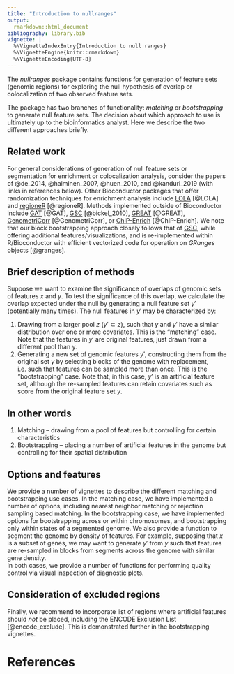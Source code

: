 ```yaml
---
title: "Introduction to nullranges"
output:
  rmarkdown::html_document
bibliography: library.bib
vignette: |
  %\VignetteIndexEntry{Introduction to null ranges}
  %\VignetteEngine{knitr::rmarkdown}
  %\VignetteEncoding{UTF-8}
---
```


The *nullranges* package contains functions for generation of feature
sets (genomic regions) for exploring the null hypothesis of overlap or 
colocalization of two observed feature sets.

The package has two branches of functionality: *matching* or
*bootstrapping* to generate null feature sets. The decision about
which approach to use is ultimately up to the bioinformatics analyst.
Here we describe the two different approaches briefly. 

## Related work

For general considerations of generation of null feature sets or
segmentation for enrichment or colocalization analysis, consider the
papers of @de_2014, @haiminen_2007,
@huen_2010, and @kanduri_2019 (with links in references below).
Other Bioconductor packages that offer randomization techniques for 
enrichment analysis include 
[LOLA](https://bioconductor.org/packages/LOLA) [@LOLA] and 
[regioneR](https://bioconductor.org/packages/regioneR) [@regioneR]. 
Methods implemented outside of Bioconductor include 
[GAT](https://github.com/AndreasHeger/gat) [@GAT],
[GSC](https://www.encodeproject.org/software/gsc/) [@bickel_2010],
[GREAT](http://bejerano.stanford.edu/great/public/html/) [@GREAT],
[GenometriCorr](https://github.com/favorov/GenometriCorr) [@GenometriCorr],
or [ChIP-Enrich](http://chip-enrich.med.umich.edu/) [@ChIP-Enrich].
We note that our block bootstrapping approach closely follows that of 
[GSC](https://www.encodeproject.org/software/gsc/), while offering
additional features/visualizations, and is re-implemented within
R/Bioconductor with efficient vectorized code for operation on 
*GRanges* objects [@granges].

## Brief description of methods

Suppose we want to examine the significance of overlaps
of genomic sets of features $x$ and $y$. To test the significance of
this overlap, we calculate the overlap expected under the null by
generating a null feature set $y'$ (potentially many times). The null
features in $y'$ may be characterized by:

1. Drawing from a larger pool $z$ ($y' \subset z$), such that $y$ and
   $y'$ have a similar distribution over one or more covariates. This
   is the "matching" case. Note that the features in $y'$ are original
   features, just drawn from a different pool than y.
2. Generating a new set of genomic features $y'$, constructing them
   from the original set $y$ by selecting blocks of the genome with
   replacement, i.e. such that features can be sampled more than once.
   This is the "bootstrapping" case. Note that, in this case, $y'$ is an
   artificial feature set, although the re-sampled features can retain
   covariates such as score from the original feature set $y$.

## In other words

1. Matching -- drawing from a pool of features but controlling for 
   certain characteristics
2. Bootstrapping -- placing a number of artificial features in the 
   genome but controlling for their spatial distribution

## Options and features

We provide a number of vignettes to describe the different matching
and bootstrapping use cases. In the matching case, we have implemented
a number of options, including nearest neighbor matching or
rejection sampling based matching. In the bootstrapping case, we have
implemented options for bootstrapping across or within chromosomes, and
bootstrapping only within states of a segmented genome. We also
provide a function to segment the genome by density of features. For
example, supposing that $x$ is a subset of genes, we may want to
generate $y'$ from $y$ such that features are re-sampled in blocks
from segments across the genome with similar gene density.  
In both cases, we provide a number of functions for performing quality
control via visual inspection of diagnostic plots.

## Consideration of excluded regions

Finally, we recommend to incorporate list of regions where artificial
features should *not* be placed, including the ENCODE Exclusion List
[@encode_exclude]. This is demonstrated further in the bootstrapping
vignettes.

# References
